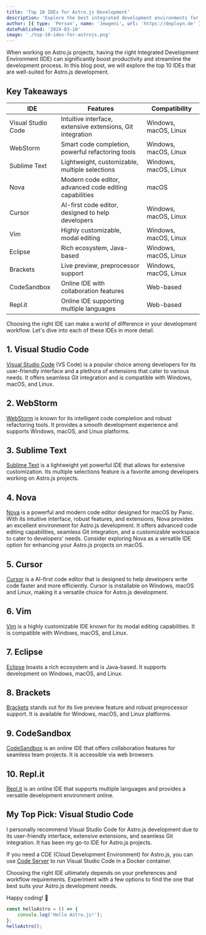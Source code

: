 ```yaml
---
title: 'Top 10 IDEs for Astro.js Development'
description: 'Explore the best integrated development environments for Astro.js projects.'
author: [{ type: 'Person', name: 'Jewgeni', url: 'https://deployn.de' }]
datePublished: '2024-03-10'
image: './top-10-ides-for-astrojs.png'
---
```


When working on Astro.js projects, having the right Integrated Development Environment (IDE) can significantly boost productivity and streamline the development process. In this blog post, we will explore the top 10 IDEs that are well-suited for Astro.js development.

## Key Takeaways

| IDE                | Features                                                   | Compatibility         |
| ------------------ | ---------------------------------------------------------- | --------------------- |
| Visual Studio Code | Intuitive interface, extensive extensions, Git integration | Windows, macOS, Linux |
| WebStorm           | Smart code completion, powerful refactoring tools          | Windows, macOS, Linux |
| Sublime Text       | Lightweight, customizable, multiple selections             | Windows, macOS, Linux |
| Nova               | Modern code editor, advanced code editing capabilities     | macOS                 |
| Cursor             | AI-first code editor, designed to help developers          | Windows, macOS, Linux |
| Vim                | Highly customizable, modal editing                         | Windows, macOS, Linux |
| Eclipse            | Rich ecosystem, Java-based                                 | Windows, macOS, Linux |
| Brackets           | Live preview, preprocessor support                         | Windows, macOS, Linux |
| CodeSandbox        | Online IDE with collaboration features                     | Web-based             |
| Repl.it            | Online IDE supporting multiple languages                   | Web-based             |

Choosing the right IDE can make a world of difference in your development workflow. Let's dive into each of these IDEs in more detail.

## 1. Visual Studio Code

[Visual Studio Code](https://code.visualstudio.com/) (VS Code) is a popular choice among developers for its user-friendly interface and a plethora of extensions that cater to various needs. It offers seamless Git integration and is compatible with Windows, macOS, and Linux.

## 2. WebStorm

[WebStorm](https://www.jetbrains.com/webstorm/) is known for its intelligent code completion and robust refactoring tools. It provides a smooth development experience and supports Windows, macOS, and Linux platforms.

## 3. Sublime Text

[Sublime Text](https://www.sublimetext.com/) is a lightweight yet powerful IDE that allows for extensive customization. Its multiple selections feature is a favorite among developers working on Astro.js projects.

## 4. Nova

[Nova](https://nova.app/) is a powerful and modern code editor designed for macOS by Panic. With its intuitive interface, robust features, and extensions, Nova provides an excellent environment for Astro.js development. It offers advanced code editing capabilities, seamless Git integration, and a customizable workspace to cater to developers' needs. Consider exploring Nova as a versatile IDE option for enhancing your Astro.js projects on macOS.

## 5. Cursor

[Cursor](https://cursor.sh/) is a AI-first code editor that is designed to help developers write code faster and more efficiently. Cursor is installable on Windows, macOS and Linux, making it a versatile choice for Astro.js development.

## 6. Vim

[Vim](https://www.vim.org/) is a highly customizable IDE known for its modal editing capabilities. It is compatible with Windows, macOS, and Linux.

## 7. Eclipse

[Eclipse](https://www.eclipse.org/) boasts a rich ecosystem and is Java-based. It supports development on Windows, macOS, and Linux.

## 8. Brackets

[Brackets](https://brackets.io/) stands out for its live preview feature and robust preprocessor support. It is available for Windows, macOS, and Linux platforms.

## 9. CodeSandbox

[CodeSandbox](https://codesandbox.io/) is an online IDE that offers collaboration features for seamless team projects. It is accessible via web browsers.

## 10. Repl.it

[Repl.it](https://repl.it/) is an online IDE that supports multiple languages and provides a versatile development environment online.

## My Top Pick: Visual Studio Code

I personally recommend Visual Studio Code for Astro.js development due to its user-friendly interface, extensive extensions, and seamless Git integration. It has been my go-to IDE for Astro.js projects.

If you need a CDE (Cloud Development Environment) for Astro.js, you can use [Code Server](https://docs.linuxserver.io/images/docker-code-server/) to run Visual Studio Code in a Docker container.

Choosing the right IDE ultimately depends on your preferences and workflow requirements. Experiment with a few options to find the one that best suits your Astro.js development needs.

Happy coding! 🚀

```javascript
const helloAstro = () => {
	console.log('Hello Astro.js!');
};
helloAstro();
```
